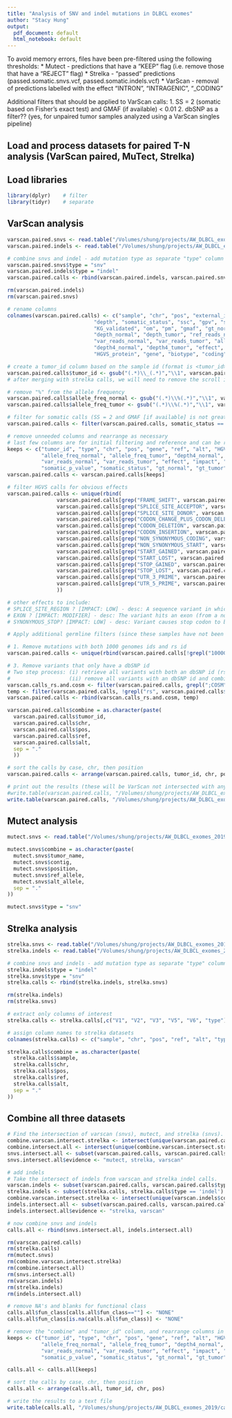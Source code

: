 ```yaml
---
title: "Analysis of SNV and indel mutations in DLBCL exomes"
author: "Stacy Hung"
output:
  pdf_document: default
  html_notebook: default
---
```



To avoid memory errors, files have been pre-filtered using the following thresholds:
* Mutect  - predictions that have a "KEEP" flag (i.e. remove those that have a "REJECT" flag)
* Strelka - "passed" predictions (passed.somatic.snvs.vcf, passed.somatic.indels.vcf)
* VarScan - removal of predictions labelled with the effect "INTRON", "INTRAGENIC", "\tSYNONYMOUS_CODING"

Additional filters that should be applied to VarScan calls:
1. SS = 2 (somatic based on Fisher's exact test) and GMAF (if available) < 0.01
2. dbSNP as a filter?? (yes, for unpaired tumor samples analyzed using a VarScan singles pipeline)

## ###############################################################################################
## Load and process datasets for paired T-N analysis (VarScan paired, MuTect, Strelka)
## ###############################################################################################

## Load libraries

```r
library(dplyr)    # filter
library(tidyr)    # separate
```

## VarScan analysis

```r
varscan.paired.snvs <- read.table("/Volumes/shung/projects/AW_DLBCL_exomes_2019/varScan/all.paired_samples.varScan.snps.filtered.txt", sep = "\t", header = TRUE, fill = TRUE)
varscan.paired.indels <- read.table("/Volumes/shung/projects/AW_DLBCL_exomes_2019/varScan/all.paired_samples.varScan.indels.filtered.txt", sep = "\t", header = TRUE, fill = TRUE)

# combine snvs and indel - add mutation type as separate "type" column
varscan.paired.snvs$type = "snv"
varscan.paired.indels$type = "indel"
varscan.paired.calls <- rbind(varscan.paired.indels, varscan.paired.snvs)

rm(varscan.paired.indels)
rm(varscan.paired.snvs)

# rename columns
colnames(varscan.paired.calls) <- c("sample", "chr", "pos", "external_id", "ref", "alt", "qual", "filter",
                            "depth", "somatic_status", "ssc", "gpv", "somatic_p_value", "cda",
                            "KG_validated", "om", "pm", "gmaf", "gt_normal", "gt_tumor", "gq_normal", "gq_tumor",
                            "depth_normal", "depth_tumor", "ref_reads_normal", "ref_reads_tumor",
                            "var_reads_normal", "var_reads_tumor", "allele_freq_normal", "allele_freq_tumor",
                            "depth4_normal", "depth4_tumor", "effect", "impact", "fun_class", "HGVS_DNA",
                            "HGVS_protein", "gene", "biotype", "coding", "transcript_id", "exon_rank", "type")

# create a tumor_id column based on the sample id (format is <tumor_id>_<normal_id>) - e.g. GE0556B_GE0556-N
varscan.paired.calls$tumor_id <- gsub("(.*)\\_(.*)","\\1", varscan.paired.calls$sample)
# after merging with strelka calls, we will need to remove the scroll identifier (e.g. A, B, etc.)

# remove "%" from the allele frequency
varscan.paired.calls$allele_freq_normal <- gsub("(.*)\\%(.*)","\\1", varscan.paired.calls$allele_freq_normal)
varscan.paired.calls$allele_freq_tumor <- gsub("(.*)\\%(.*)","\\1", varscan.paired.calls$allele_freq_tumor)

# filter for somatic calls (SS = 2 and GMAF [if available] is not greater than 0.01)
varscan.paired.calls <- filter(varscan.paired.calls, somatic_status == 2 & filter == 'PASS' & (gmaf < 0.01 | is.na(gmaf)) & as.numeric(somatic_p_value) < 0.05)

# remove unneeded columns and rearrange as necessary
# last few columns are for initial filtering and reference and can be removed later
keeps <- c("tumor_id", "type", "chr", "pos", "gene", "ref", "alt", "HGVS_DNA", "HGVS_protein",
           "allele_freq_normal", "allele_freq_tumor", "depth4_normal", "depth4_tumor", 
           "var_reads_normal", "var_reads_tumor", "effect", "impact", "fun_class", "transcript_id", "external_id", 
           "somatic_p_value", "somatic_status", "gt_normal", "gt_tumor")
varscan.paired.calls <- varscan.paired.calls[keeps]

# filter HGVS calls for obvious effects
varscan.paired.calls <- unique(rbind(
                varscan.paired.calls[grep("FRAME_SHIFT", varscan.paired.calls$effect), ],
                varscan.paired.calls[grep("SPLICE_SITE_ACCEPTOR", varscan.paired.calls$effect), ],
                varscan.paired.calls[grep("SPLICE_SITE_DONOR", varscan.paired.calls$effect), ],
                varscan.paired.calls[grep("CODON_CHANGE_PLUS_CODON_DELETION", varscan.paired.calls$effect), ],
                varscan.paired.calls[grep("CODON_DELETION", varscan.paired.calls$effect), ],
                varscan.paired.calls[grep("CODON_INSERTION", varscan.paired.calls$effect), ],
                varscan.paired.calls[grep("NON_SYNONYMOUS_CODING", varscan.paired.calls$effect), ],
                varscan.paired.calls[grep("NON_SYNONYMOUS_START", varscan.paired.calls$effect), ],
                varscan.paired.calls[grep("START_GAINED", varscan.paired.calls$effect), ],
                varscan.paired.calls[grep("START_LOST", varscan.paired.calls$effect), ],
                varscan.paired.calls[grep("STOP_GAINED", varscan.paired.calls$effect), ],
                varscan.paired.calls[grep("STOP_LOST", varscan.paired.calls$effect), ],
                varscan.paired.calls[grep("UTR_3_PRIME", varscan.paired.calls$effect), ],
                varscan.paired.calls[grep("UTR_5_PRIME", varscan.paired.calls$effect), ]
                ))

# other effects to include:
# SPLICE_SITE_REGION ? [IMPACT: LOW] - desc: A sequence variant in which a change has occurred within the region of the splice site, either within 1-3 bases of the exon or 3-8 bases of the intron.
# EXON ? [IMPACT: MODIFIER] - desc: The variant hits an exon (from a non-coding transcript) or a retained intron.
# SYNONYMOUS_STOP? [IMPACT: LOW] - desc: Variant causes stop codon to be mutated into another stop codon. e.g.: taA/taG, */*

# Apply additional germline filters (since these samples have not been analyzed with a matched normal)

# 1. Remove mutations with both 1000 genomes ids and rs id
varscan.paired.calls <- unique(rbind(varscan.paired.calls[!grepl("1000G", varscan.paired.calls$external_id), ]))

# 3. Remove variants that only have a dbSNP id
# Two step process: (i) retrieve all variants with both an dbSNP id (rs*) and COSMIC id (COSM*)
#                   (ii) remove all variants with an dbSNP id and combine with list from (i)
varscan.calls_rs.and.cosm <- filter(varscan.paired.calls, grepl(";COSM", varscan.paired.calls$external_id))
temp <- filter(varscan.paired.calls, !grepl("rs", varscan.paired.calls$external_id)) 
varscan.paired.calls <- rbind(varscan.calls_rs.and.cosm, temp)

varscan.paired.calls$combine = as.character(paste(
  varscan.paired.calls$tumor_id, 
  varscan.paired.calls$chr, 
  varscan.paired.calls$pos, 
  varscan.paired.calls$ref,
  varscan.paired.calls$alt,
  sep = "."
  ))

# sort the calls by case, chr, then position
varscan.paired.calls <- arrange(varscan.paired.calls, tumor_id, chr, pos)

# print out the results (these will be VarScan not intersected with any other methods)
#write.table(varscan.paired.calls, "/Volumes/shung/projects/AW_DLBCL_exomes_2019/varScan/varScan.snvs_indels.txt", sep = "\t", quote = FALSE, row.names = FALSE)
write.table(varscan.paired.calls, "/Volumes/shung/projects/AW_DLBCL_exomes_2019/varScan/varScan.snvs_indels.plus_germline_filters.txt", sep = "\t", quote = FALSE, row.names = FALSE)

```


## Mutect analysis

```r

mutect.snvs <- read.table("/Volumes/shung/projects/AW_DLBCL_exomes_2019/mutect/mutect.all.snps.pass.txt", sep = "\t", header = TRUE)

mutect.snvs$combine = as.character(paste(
  mutect.snvs$tumor_name,
  mutect.snvs$contig,
  mutect.snvs$position,
  mutect.snvs$ref_allele,
  mutect.snvs$alt_allele,
  sep = "."
))

mutect.snvs$type = "snv"
```

## Strelka analysis

```r
strelka.snvs <- read.table("/Volumes/shung/projects/AW_DLBCL_exomes_2019/strelka/passed.snvs.txt", sep = "\t", header = FALSE)
strelka.indels <- read.table("/Volumes/shung/projects/AW_DLBCL_exomes_2019/strelka/passed.indels.txt", sep = "\t", header = FALSE)

# combine snvs and indels - add mutation type as separate "type" column
strelka.indels$type = "indel"
strelka.snvs$type = "snv"
strelka.calls <- rbind(strelka.indels, strelka.snvs)

rm(strelka.indels)
rm(strelka.snvs)

# extract only columns of interest
strelka.calls <- strelka.calls[,c("V1", "V2", "V3", "V5", "V6", "type")]

# assign column names to strelka datasets
colnames(strelka.calls) <- c("sample", "chr", "pos", "ref", "alt", "type")

strelka.calls$combine = as.character(paste(
  strelka.calls$sample,
  strelka.calls$chr,
  strelka.calls$pos,
  strelka.calls$ref,
  strelka.calls$alt,
  sep = "."
))
```

## Combine all three datasets

```r
# Find the intersection of varscan (snvs), mutect, and strelka (snvs).
combine.varscan.intersect.strelka <- intersect(unique(varscan.paired.calls$combine), unique(strelka.calls$combine))
combine.intersect.all <- intersect(unique(combine.varscan.intersect.strelka), unique(mutect.snvs$combine))
snvs.intersect.all <- subset(varscan.paired.calls, varscan.paired.calls$combine %in% combine.intersect.all)
snvs.intersect.all$evidence <- "mutect, strelka, varscan"

# add indels
# Take the intersect of indels from varscan and strelka indel calls.
varscan.indels <- subset(varscan.paired.calls, varscan.paired.calls$type == 'indel')
strelka.indels <- subset(strelka.calls, strelka.calls$type == 'indel')
combine.varscan.intersect.strelka <- intersect(unique(varscan.indels$combine), unique(strelka.indels$combine))
indels.intersect.all <- subset(varscan.paired.calls, varscan.paired.calls$combine %in% combine.varscan.intersect.strelka)
indels.intersect.all$evidence <- "strelka, varscan"

# now combine snvs and indels
calls.all <- rbind(snvs.intersect.all, indels.intersect.all)

rm(varscan.paired.calls)
rm(strelka.calls)
rm(mutect.snvs)
rm(combine.varscan.intersect.strelka)
rm(combine.intersect.all)
rm(snvs.intersect.all)
rm(varscan.indels)
rm(strelka.indels)
rm(indels.intersect.all)

# remove NA's and blanks for functional class
calls.all$fun_class[calls.all$fun_class==""] <- "NONE"
calls.all$fun_class[is.na(calls.all$fun_class)] <- "NONE"

# remove the "combine" and "tumor_id" column, and rearrange columns in the process
keeps <- c("tumor_id", "type", "chr", "pos", "gene", "ref", "alt", "HGVS_DNA", "HGVS_protein",
           "allele_freq_normal", "allele_freq_tumor", "depth4_normal", "depth4_tumor", 
           "var_reads_normal", "var_reads_tumor", "effect", "impact", "fun_class", "transcript_id", "external_id", 
           "somatic_p_value", "somatic_status", "gt_normal", "gt_tumor", "evidence")

calls.all <- calls.all[keeps]

# sort the calls by case, chr, then position
calls.all <- arrange(calls.all, tumor_id, chr, pos)

# write the results to a text file
write.table(calls.all, "/Volumes/shung/projects/AW_DLBCL_exomes_2019/calls.integration/snvs.all.intersect.with_germline_filters.txt", sep = "\t", quote = FALSE, row.names = FALSE)
```

